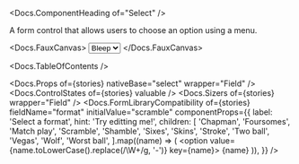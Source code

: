 


<Meta of={stories} />

<Docs.ComponentHeading of="Select" />

A form control that allows users to choose an option using a menu.

<Docs.FauxCanvas>
  <Select label="Choose a bloop">
    <option value="bleep">Bleep</option>
    <option value="bloop">Bloop</option>
    <option value="blap">Blap</option>
  </Select>
</Docs.FauxCanvas>

<Docs.TableOfContents />

<Docs.Props of={stories} nativeBase="select" wrapper="Field" />
<Docs.ControlStates of={stories} valuable />
<Docs.Sizers of={stories} wrapper="Field" />
<Docs.FormLibraryCompatibility
  of={stories}
  fieldName="format"
  initialValue="scramble"
  componentProps={{
    label: 'Select a format',
    hint: 'Try editting me!',
    children: [
      'Chapman',
      'Foursomes',
      'Match play',
      'Scramble',
      'Shamble',
      'Sixes',
      'Skins',
      'Stroke',
      'Two ball',
      'Vegas',
      'Wolf',
      'Worst ball',
    ].map((name) => (
      <option value={name.toLowerCase().replace(/\W+/g, '-')} key={name}>
        {name}
      </option>
    )),
  }}
/>
